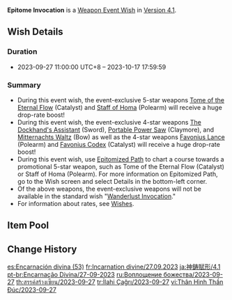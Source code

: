 {{Wish
|name              = Epitome Invocation 2023-09-27
|image             = Epitome Invocation 2023-09-27.png
|type              = Weapon Event
|duration          = event
|time_start        = 2023-09-27 11:00:00
|time_start_offset = GMT+8
|time_end          = 2023-10-17 17:59:59
|link              = https://genshin.hoyoverse.com/en/news/detail/113105
|preceding         = Epitome Invocation/2023-09-05
|alongside         = Decree of the Deeps/2023-09-27
|alongside2        = Moment of Bloom/2023-09-27
|succeeding        = Epitome Invocation/2023-10-17
}}
'''Epitome Invocation''' is a [[Weapon Event Wish]] in [[Version 4.1]].

==Wish Details==
===Duration===
* 2023-09-27 11:00:00 UTC+8 &ndash; 2023-10-17 17:59:59

===Summary===
* During this event wish, the event-exclusive 5-star weapons [[Tome of the Eternal Flow]] (Catalyst) and [[Staff of Homa]] (Polearm) will receive a huge drop-rate boost!
* During this event wish, the event-exclusive 4-star weapons [[The Dockhand's Assistant]] (Sword), [[Portable Power Saw]] (Claymore), and [[Mitternachts Waltz]] (Bow) as well as the 4-star weapons [[Favonius Lance]] (Polearm) and [[Favonius Codex]] (Catalyst) will receive a huge drop-rate boost!
* During this event wish, use [[Epitomized Path]] to chart a course towards a promotional 5-star weapon, such as Tome of the Eternal Flow (Catalyst) or Staff of Homa (Polearm). For more information on Epitomized Path, go to the Wish screen and select Details in the bottom-left corner.
* Of the above weapons, the event-exclusive weapons will not be available in the standard wish "[[Wanderlust Invocation]]."
* For information about rates, see [[Wish]]es.

==Item Pool==
{{Wish Pool
|weapon_5_F    = Tome of the Eternal Flow; Staff of Homa
|weapon_4_F    = The Dockhand's Assistant; Portable Power Saw; Mitternachts Waltz; Favonius Lance; Favonius Codex
|character_4   = Barbara; Beidou; Bennett; Candace; Chongyun; Collei; Diona; Dori; Faruzan; Fischl; Gorou; Kaveh; Kirara; Kujou Sara; Kuki Shinobu; Layla; Lynette; Mika; Ningguang; Noelle; Razor; Rosaria; Sayu; Shikanoin Heizou; Sucrose; Thoma; Xiangling; Xingqiu; Xinyan; Yanfei; Yaoyao; Yun Jin
|weapon_5      = Amos' Bow; Aquila Favonia; Lost Prayer to the Sacred Winds; Primordial Jade Winged-Spear; Skyward Atlas; Skyward Blade; Skyward Harp; Skyward Pride; Skyward Spine; Wolf's Gravestone
|weapon_4      = Dragon's Bane; Eye of Perception; Favonius Greatsword; Favonius Sword; Favonius Warbow; Lion's Roar; Rainslasher; Rust; Sacrificial Bow; Sacrificial Fragments; Sacrificial Greatsword; Sacrificial Sword; The Bell; The Flute; The Stringless; The Widsith
|weapon_3      = Black Tassel; Bloodtainted Greatsword; Cool Steel; Debate Club; Emerald Orb; Ferrous Shadow; Harbinger of Dawn; Magic Guide; Raven Bow; Sharpshooter's Oath; Skyrider Sword; Slingshot; Thrilling Tales of Dragon Slayers
}}

==Change History==
{{Change History|4.1}}

[[es:Encarnación divina (53)]]
[[fr:Incarnation divine/27.09.2023]]
[[ja:神鋳賦形/4.1]]
[[pt-br:Encarnação Divina/27-09-2023]]
[[ru:Воплощение божества/2023-09-27]]
[[th:สรรค์สร้างเซียน/2023-09-27]]
[[tr:İlahi Çağrı/2023-09-27]]
[[vi:Thân Hình Thần Đúc/2023-09-27]]